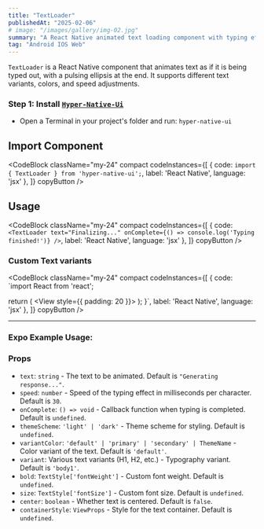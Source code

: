 ```yaml
---
title: "TextLoader"
publishedAt: "2025-02-06"
# image: "/images/gallery/img-02.jpg"
summary: "A React Native animated text loading component with typing effect."
tag: "Android IOS Web"
---
```


`TextLoader` is a React Native component that animates text as if it is being typed out, with a pulsing ellipsis at the end. It supports different text variants, colors, and speed adjustments.

### Step 1: Install [`Hyper-Native-Ui`](https://www.npmjs.com/package/hyper-native-ui)

* Open a Terminal in your project's folder and run: `hyper-native-ui`

## Import Component

<CodeBlock className="my-24"
    compact
    codeInstances={[
        {
            code: `import { TextLoader } from 'hyper-native-ui';`,
            label: 'React Native',
            language: 'jsx'
        },
    ]}
    copyButton
/>

## Usage

<CodeBlock className="my-24"
    compact
    codeInstances={[
        {
            code: `<TextLoader
  text="Finalizing..."
  onComplete={() => console.log('Typing finished!')}
/>`,
            label: 'React Native',
            language: 'jsx'
        },
    ]}
    copyButton
/>

### Custom Text variants

<CodeBlock className="my-24"
    compact
    codeInstances={[
        {
            code: `import React from 'react';

  return (
    <View style={{ padding: 20 }}>
      <TextLoader text="Loading data..." speed={50} variant="H4" variantColor="primary" />
    </View>
  );
}`,
            label: 'React Native',
            language: 'jsx'
        },
    ]}
    copyButton
/>


---
### **Expo Example Usage:**
<div 
data-snack-id="@akashmondal0/textloader-hyper-native-ui" 
data-snack-platform="web" 
data-snack-preview="true" 
data-snack-theme="dark" 
style={{
  "overflow":"hidden",
  "background":"#0C0D0E",
  "border":"1px solid var(--color-border)",
  "borderRadius":"4px",
  "height":"505px",
  "width":"100%"
}}></div>
<script async src="https://snack.expo.dev/embed.js"></script>

### Props
- `text`: `string` - The text to be animated. Default is `"Generating response..."`.
- `speed`: `number` - Speed of the typing effect in milliseconds per character. Default is `30`.
- `onComplete`: `() => void` - Callback function when typing is completed. Default is `undefined`.
- `themeScheme`: `'light' | 'dark'` - Theme scheme for styling. Default is `undefined`.
- `variantColor`: `'default' | 'primary' | 'secondary' | ThemeName` - Color variant of the text. Default is `'default'`.
- `variant`: Various text variants (H1, H2, etc.) - Typography variant. Default is `'body1'`.
- `bold`: `TextStyle['fontWeight']` - Custom font weight. Default is `undefined`.
- `size`: `TextStyle['fontSize']` - Custom font size. Default is `undefined`.
- `center`: `boolean` - Whether text is centered. Default is `false`.
- `containerStyle`: `ViewProps` - Style for the text container. Default is `undefined`.